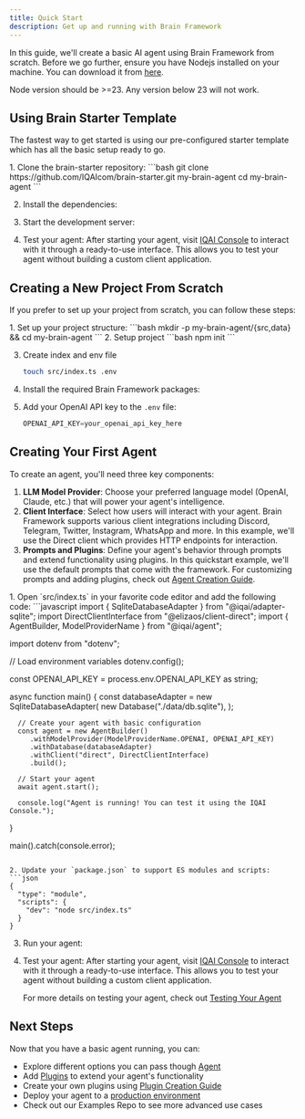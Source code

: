 ```yaml
---
title: Quick Start
description: Get up and running with Brain Framework
---
```



In this guide, we'll create a basic AI agent using Brain Framework from scratch. Before we go further, ensure you have Nodejs installed on your machine. You can download it from [here](https://nodejs.org/en/download).


<Aside type="caution">
   Node version should be >=23. Any version below 23 will not work.
</Aside>

## Using Brain Starter Template

The fastest way to get started is using our pre-configured starter template which has all the basic setup ready to go.

<Steps>
1. Clone the brain-starter repository:
   ```bash
   git clone https://github.com/IQAIcom/brain-starter.git my-brain-agent
   cd my-brain-agent
   ```

2. Install the dependencies:
   <PackageManagers type="install" />

3. Start the development server:
   <PackageManagers type="run" args="dev" />

4. Test your agent:
   After starting your agent, visit [IQAI Console](https://console.iqai.com) to interact with it through a ready-to-use interface. This allows you to test your agent without building a custom client application.
</Steps>

## Creating a New Project From Scratch

If you prefer to set up your project from scratch, you can follow these steps:

<Steps>
1. Set up your project structure:
   ```bash
   mkdir -p my-brain-agent/{src,data} && cd my-brain-agent
   ```
2. Setup project
   ```bash
   npm init
   ```
   <PackageManagers pkg="typescript && npx tsc --init" dev/>

3. Create index and env file
   ```bash
   touch src/index.ts .env
   ```

4. Install the required Brain Framework packages:
   <PackageManagers pkg="@iqai/agent @iqai/adapter-sqlite @elizaos/client-direct@0.25.9 sharp dotenv" />

5. Add your OpenAI API key to the `.env` file:
   ```javascript
   OPENAI_API_KEY=your_openai_api_key_here
   ```
</Steps>


## Creating Your First Agent

To create an agent, you'll need three key components:

1. **LLM Model Provider**: Choose your preferred language model (OpenAI, Claude, etc.) that will power your agent's intelligence.
2. **Client Interface**: Select how users will interact with your agent. Brain Framework supports various client integrations including Discord, Telegram, Twitter, Instagram, WhatsApp and more. In this example, we'll use the Direct client which provides HTTP endpoints for interaction.
3. **Prompts and Plugins**: Define your agent's behavior through prompts and extend functionality using plugins. In this quickstart example, we'll use the default prompts that come with the framework. For customizing prompts and adding plugins, check out [Agent Creation Guide](/getting-started/agent-creation).

<Steps>
1. Open `src/index.ts` in your favorite code editor and add the following code:
   ```javascript
   import { SqliteDatabaseAdapter } from "@iqai/adapter-sqlite";
   import DirectClientInterface from "@elizaos/client-direct";
   import { AgentBuilder, ModelProviderName } from "@iqai/agent";

   import dotenv from "dotenv";

   // Load environment variables
   dotenv.config();

   const OPENAI_API_KEY = process.env.OPENAI_API_KEY as string;

   async function main() {
      const databaseAdapter = new SqliteDatabaseAdapter(
         new Database("./data/db.sqlite"),
      );

      // Create your agent with basic configuration
      const agent = new AgentBuilder()
         .withModelProvider(ModelProviderName.OPENAI, OPENAI_API_KEY)
         .withDatabase(databaseAdapter)
         .withClient("direct", DirectClientInterface)
         .build();

      // Start your agent
      await agent.start();

      console.log("Agent is running! You can test it using the IQAI Console.");
   }

   main().catch(console.error);
   ```

2. Update your `package.json` to support ES modules and scripts:
   ```json
   {
     "type": "module",
     "scripts": {
       "dev": "node src/index.ts"
     }
   }
   ```

3. Run your agent:
   <PackageManagers type="run" args="dev" />


4. Test your agent:
   After starting your agent, visit [IQAI Console](https://console.iqai.com) to interact with it through a ready-to-use interface. This allows you to test your agent without building a custom client application.

   For more details on testing your agent, check out [Testing Your Agent](/getting-started/test-agent)
</Steps>

## Next Steps

Now that you have a basic agent running, you can:

- Explore different options you can pass though [Agent](/getting-started/agent-creation)
- Add [Plugins](/plugins/overview) to extend your agent's functionality
- Create your own plugins using [Plugin Creation Guide](/getting-started/creating-plugins)
- Deploy your agent to a [production environment](/getting-started/deployment)
- Check out our <ExternalLink href="https://github.com/IQAIcom/brain-examples">Examples Repo</ExternalLink> to see more advanced use cases
